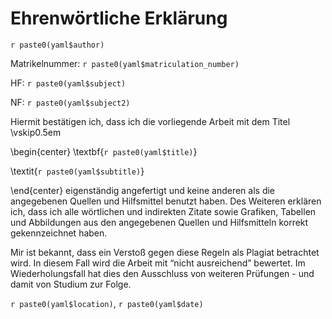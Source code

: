 \setlength{\parindent}{0pt}
# Ehrenwörtliche Erklärung {-}

`r paste0(yaml$author)`

Matrikelnummer: `r paste0(yaml$matriculation_number)`

HF: `r paste0(yaml$subject)` \hspace{1em} 

NF: `r paste0(yaml$subject2)`

\vskip1cm

Hiermit bestätigen ich, dass ich die vorliegende Arbeit mit dem Titel
\vskip0.5em

\begin{center}
\textbf{`r paste0(yaml$title)`}

\textit{`r paste0(yaml$subtitle)`}
\rule{16.75cm}{0.4pt}
\end{center}
eigenständig angefertigt und keine anderen als die angegebenen Quellen und Hilfsmittel benutzt haben. Des Weiteren erklären ich, dass ich alle wörtlichen und indirekten Zitate sowie Grafiken, Tabellen und Abbildungen aus den angegebenen Quellen und Hilfsmitteln korrekt gekennzeichnet haben.

Mir ist bekannt, dass ein Verstoß gegen diese Regeln als Plagiat betrachtet wird. In diesem Fall wird die Arbeit mit "nicht ausreichend" bewertet. Im Wiederholungsfall hat dies den Ausschluss von weiteren Prüfungen - und damit von Studium zur Folge.


\vskip1cm
\rule{5cm}{0.4pt}
`r paste0(yaml$location)`, `r paste0(yaml$date)` 